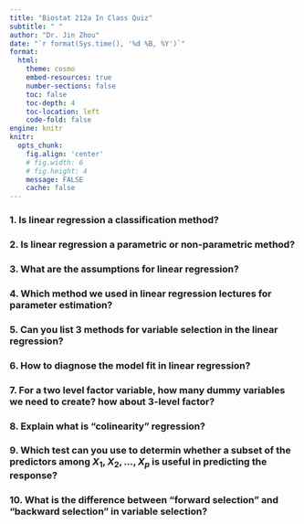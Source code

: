 ```yaml
---
title: "Biostat 212a In Class Quiz"
subtitle: " "
author: "Dr. Jin Zhou"
date: "`r format(Sys.time(), '%d %B, %Y')`"
format:
  html:
    theme: cosmo
    embed-resources: true
    number-sections: false
    toc: false
    toc-depth: 4
    toc-location: left
    code-fold: false
engine: knitr
knitr:
  opts_chunk: 
    fig.align: 'center'
    # fig.width: 6
    # fig.height: 4
    message: FALSE
    cache: false
---
```


### 1. Is linear regression a classification method?  

### 2. Is linear regression a parametric or non-parametric method?

### 3. What are the assumptions for linear regression?

### 4. Which method we used in linear regression lectures for parameter estimation?

### 5. Can you list 3 methods for variable selection in the linear regression?

### 6. How to diagnose the model fit in linear regression?

### 7. For a two level factor variable, how many dummy variables we need to create? how about 3-level factor?

### 8. Explain what is "colinearity" regression?

### 9. Which test can you use to determin whether a subset of the predictors among $X_1, X_2, \ldots, X_p$ is useful in predicting the response? 

### 10. What is the difference between "forward selection" and "backward selection" in variable selection?



